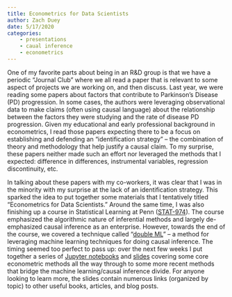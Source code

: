 ```yaml
---
title: Econometrics for Data Scientists 
author: Zach Duey
date: 5/17/2020
categories:
    - presentations
    - caual inference
    - econometrics
---
```


One of my favorite parts about being in an R&D group is that we have a periodic
“Journal Club” where we all read a paper that is relevant to some aspect of
projects we are working on, and then discuss. Last year, we were reading some
papers about factors that contribute to Parkinson’s Disease (PD) progression.
In some cases, the authors were leveraging observational data to make claims
(often using causal language) about the relationship between the factors they
were studying and the rate of disease PD progression. Given my educational and
early professional background in econometrics, I read those papers expecting
there to be a focus on establishing and defending an “identification strategy”
-- the combination of theory and methodology that help justify a causal claim.
To my surprise, these papers neither made such an effort nor leveraged the
methods that I expected: difference in differences, instrumental variables,
regression discontinuity, etc. 

In talking about these papers with my co-workers, it was clear that I was in
the minority with my surprise at the lack of an identification strategy. This
sparked the idea to put together some materials that I tentatively titled
“Econometrics for Data Scientists.” Around the same time, I was also finishing
up a course in Statistical Learning at Penn
([STAT-974](https://apps.wharton.upenn.edu/syllabi/2020A/STAT974401/)). The
course emphasized the algorithmic nature of inferential methods and largely
de-emphasized causal inference as an enterprise. However, towards the end of
the course, we covered a technique called “[double
ML](https://economics.mit.edu/files/12538)” -- a method for leveraging machine
learning techniques for doing causal inference. The timing seemed too perfect
to pass up: over the next few weeks I put together a series of [Jupyter
notebooks](https://github.com/zduey/metrics) and
[slides](https://docs.google.com/presentation/d/15I1aXxlZCDbVoqGoqPJNl6654gGP_FZrBE6nQMSBCsQ/edit?usp=sharing)
covering some core econometric methods all the way through to some more recent
methods that bridge the machine learning/causal inference divide. For anyone
looking to learn more, the slides contain numerous links (organized by topic)
to other useful books, articles, and blog posts.
